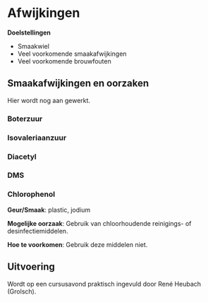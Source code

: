# Afwijkingen

**Doelstellingen**

-  Smaakwiel
-  Veel voorkomende smaakafwijkingen
-  Veel voorkomende brouwfouten

## Smaakafwijkingen en oorzaken

Hier wordt nog aan gewerkt.

### Boterzuur

### Isovaleriaanzuur

### Diacetyl

### DMS

### Chlorophenol

**Geur/Smaak**: plastic, jodium

**Mogelijke oorzaak**: Gebruik van chloorhoudende reinigings- of desinfectiemiddelen.

**Hoe te voorkomen**: Gebruik deze middelen niet.

## Uitvoering

Wordt op een cursusavond praktisch ingevuld door René Heubach (Grolsch).

